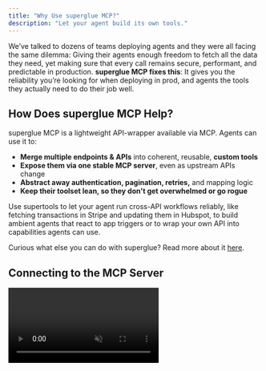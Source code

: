 ```yaml
---
title: "Why Use superglue MCP?"
description: "Let your agent build its own tools."
---
```


We’ve talked to dozens of teams deploying agents and they were all facing the same dilemma: Giving their agents enough freedom to fetch all the data they need, yet making sure that every call remains secure, performant, and predictable in production. **superglue MCP fixes this**: It gives you the reliability you’re looking for when deploying in prod, and agents the tools they actually need to do their job well.

## How Does superglue MCP Help?

superglue MCP is a lightweight API-wrapper available via MCP. Agents can use it to:

- **Merge multiple endpoints & APIs** into coherent, reusable, **custom tools**
- **Expose them via one stable MCP server**, even as upstream APIs change
- **Abstract away authentication, pagination, retries,** and mapping logic
- **Keep their toolset lean, so they don't get overwhelmed or go rogue**

Use supertools to let your agent run cross-API workflows reliably, like fetching transactions in Stripe and updating them in Hubspot, to build ambient agents that react to app triggers or to wrap your own API into capabilities agents can use.

Curious what else you can do with superglue? Read more about it [here](https://docs.superglue.cloud/introduction).

## Connecting to the MCP Server

<video autoPlay muted loop playsInline className="w-full aspect-video" src="https://superglue.cloud/files/mcp.mp4" />

The superglue MCP server is available at the `/mcp` endpoint of your superglue instance.

- **Hosted Endpoint**: `https://mcp.superglue.ai/`
- **Self-Hosted Endpoint**: `http://<your-superglue-host>:<port>/mcp` (e.g., `http://localhost:3000/mcp`)

```Connection String for Cursor / Windsurf / Claude Code (requires mcp-remote)
{
	"mcpServers": {
	  "superglue": {
			"command": "npx",
			"args": [
				"mcp-remote",
				"https://mcp.superglue.ai",
				"--header",
				"Authorization:${AUTH_HEADER}"
			],
			"env": {
				"AUTH_HEADER": "Bearer YOUR_SUPERGLUE_API_KEY"
			}	
	    }
	}
}
```

The reason this request is structured in an odd way (AUTH_HEADER instead of AUTH_TOKEN) is because Cursor does not allow spaces within the args array, but does so for env vars. This might become obsolete in future versions.

## Using superglueMCP Tools

Switch to the agent mode of your LLM interface and prompt to build or execute a superglue tool. All superglue tools are exposed through MCP. For the video example to work, you need to share your HubSpot API key when running the tool.

<video autoPlay muted loop playsInline className="w-full aspect-video" src="https://superglue.cloud/files/mcp-short.mp4" />

### Authentication

All requests to the MCP server must be authenticated. superglue's MCP integration uses a key-based authentication system just like the GQL endpoint, see [quickstart](/quickstart).

### Session Management

MCP interactions are session-based. A session allows the server to maintain context across multiple requests from the same client.

- **Establishing a Session**:
  - To start a new session, the client sends an MCP `initialize` request to the `/mcp` endpoint (typically via a POST request).
  - The server responds with a `sessionId` (e.g., in a header or the response body, though MCP standard usually involves the server generating it and the client then using it). The superglue implementation generates a UUID for the session.
- **Maintaining a Session**:
  - For subsequent requests within the same session, the client must include the `mcp-session-id` header with the value of the `sessionId` received during initialization.
  - `POST /mcp`: Used for most MCP requests like `listTools` and `callTool`.
  - `GET /mcp` & `DELETE /mcp`: The `handleMcpSessionRequest` in `mcp-server.ts` suggests these might be used for session-specific operations, requiring the `mcp-session-id` header. For example, to check session status or explicitly close a session if implemented.

<Tip>
  You can find an overview of all superglue MCP tools [here](/docs/mcp/mcp-tools).
</Tip>